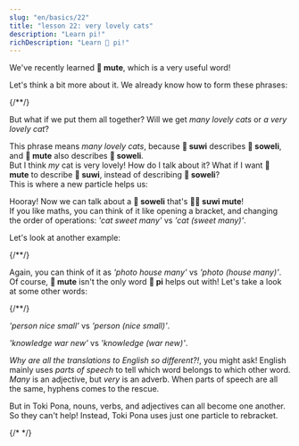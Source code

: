 ```yaml
---
slug: "en/basics/22"
title: "lesson 22: very lovely cats"
description: "Learn pi!"
richDescription: "Learn 󱥍 pi!"
---
```



We've recently learned **󱤼 mute**, which is a very useful word!

Let's think a bit more about it. We already know how to form these phrases:

<List>
  {/*<Word sl="pi" m="" />*/}
  <Word sl="soweli suwi" m="a lovely cat" />
  <Word sl="soweli mute" m="many cats" />
  <Word sl="suwi mute" m="very lovely" />
</List>

But what if we put them all together? Will we get *many lovely cats* or *a very lovely cat*?

<List>
  <Word sl="soweli suwi mute" m="many lovely cats" />
</List>

This phrase means *many lovely cats*, because **󱥦 suwi** describes **󱥢 soweli**, and **󱤼 mute** also describes **󱥢 soweli**.  
But I think *my* cat is very lovely! How do I talk about it? What if I want **󱤼 mute** to describe **󱥦 suwi**, instead of describing **󱥢 soweli**?  
This is where a new particle helps us:

<List>
  <Word sl="pi" m="a particle that groups adjectives" />
  <Word sl="soweli pi suwi mute" m="a very lovely cat" />
</List>

Hooray! Now we can talk about a **󱥢 soweli** that's **󱥦󱤼 suwi mute**!  
If you like maths, you can think of it like opening a bracket, and changing the order of operations: *'cat sweet many'* vs *'cat (sweet many)'*.

Let's look at another example:

<List>
  {/*<Word sl="pi" m="" />*/}
  <Word sl="sitelen tomo" m="a photo of a house" />
  <Word sl="sitelen mute" m="photos" />
  <Word sl="tomo mute" m="houses" />
  <Word sl="sitelen tomo mute" m="photos of a house" />
  <Word sl="sitelen pi tomo mute" m="a photo of houses" />
</List>

Again, you can think of it as *'photo house many'* vs *'photo (house many)'*.  
Of course, **󱤼 mute** isn't the only word **󱥍 pi** helps out with! Let's take a look at some other words:

<List>
  {/*<Word sl="pi" m="" />*/}
  <Word sl="jan pona" m="a nice person" />
  <Word sl="jan lili" m="a small person" />
  <Word sl="pona lili" m="somewhat nice" />
  <Word sl="jan pona lili" m="a small nice person" />
  <Word sl="jan pi pona lili" m="a somewhat nice person" />
</List>

*'person nice small'* vs *'person (nice small)'*.

<List>
  <Word sl="sona utala" m="war knowledge" />
  <Word sl="sona sin" m="new knowledge" />
  <Word sl="utala sin" m="new war" />
  <Word sl="sona utala sin" m="new war-knowledge. the knowledge is recent." />
  <Word sl="sona pi utala sin" m="new-war knowledge. the war is recent." />
</List>

*'knowledge war new'* vs *'knowledge (war new)'*.

*Why are all the translations to English so different?!*, you might ask! English mainly uses *parts of speech* to tell which word belongs to which other word. *Many* is an adjective, but *very* is an adverb. When parts of speech are all the same, hyphens comes to the rescue.

But in Toki Pona, nouns, verbs, and adjectives can all become one another. So they can't help! Instead, Toki Pona uses just one particle to rebracket.

{/*<List>
  <Word sl="pi" m="" />
  <Word sl="selo" m="skin, peel, shell, bark" />
  <Word sl="insa" m="the inside, centre, middle" />
  <Word sl="monsi" m="back, rear" />
  <Word sl="sinpin" m="face, front, <abbr title='A wall is a face of a house!'>wall</abbr>" />
  <Word sl="anpa" m="bottom; to defeat" />
</List>
*/}
